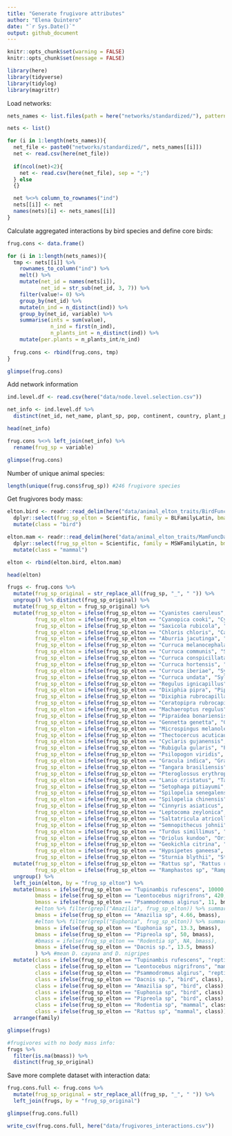 ```yaml
---
title: "Generate frugivore attributes"
author: "Elena Quintero"
date: "`r Sys.Date()`"
output: github_document
---
```


```r
knitr::opts_chunk$set(warning = FALSE)
knitr::opts_chunk$set(message = FALSE)
```


```r
library(here)
library(tidyverse)
library(tidylog)
library(magrittr)
```


Load networks:

```r
nets_names <- list.files(path = here("networks/standardized/"), pattern = "_int")

nets <- list()

for (i in 1:length(nets_names)){
  net_file <- paste0("networks/standardized/", nets_names[[i]])
  net <- read.csv(here(net_file))
  
  if(ncol(net)<2){
    net <- read.csv(here(net_file), sep = ";") 
  } else
  {}  

  net %<>% column_to_rownames("ind")
  nets[[i]] <- net
  names(nets)[i] <- nets_names[[i]]
}
```

Calculate aggregated interactions by bird species and define core birds:

```r
frug.cons <- data.frame()

for (i in 1:length(nets_names)){
  tmp <- nets[[i]] %>% 
    rownames_to_column("ind") %>% 
    melt() %>%
    mutate(net_id = names(nets[i]),
           net_id = str_sub(net_id, 3, 7)) %>%
    filter(value!= 0) %>%
    group_by(net_id) %>% 
    mutate(n_ind = n_distinct(ind)) %>%
    group_by(net_id, variable) %>% 
    summarise(ints = sum(value),
              n_ind = first(n_ind),
              n_plants_int = n_distinct(ind)) %>%
    mutate(per.plants = n_plants_int/n_ind)
  
  frug.cons <- rbind(frug.cons, tmp)
}

glimpse(frug.cons)
```

Add network information

```r
ind.level.df <- read.csv(here("data/node.level.selection.csv"))

net_info <- ind.level.df %>% 
  distinct(net_id, net_name, plant_sp, pop, continent, country, plant_plot_rank)

head(net_info)

frug.cons %<>% left_join(net_info) %>%
  rename(frug_sp = variable)

glimpse(frug.cons)
```

Number of unique animal species:

```r
length(unique(frug.cons$frug_sp)) #246 frugivore species
```

Get frugivores body mass:

```r
elton.bird <- readr::read_delim(here("data/animal_elton_traits/BirdFuncDat.txt"), delim = "\t") %>% 
  dplyr::select(frug_sp_elton = Scientific, family = BLFamilyLatin, bmass.elton = `BodyMass-Value`) %>%
  mutate(class = "bird")

elton.mam <- readr::read_delim(here("data/animal_elton_traits/MamFuncDat.txt"), delim = "\t") %>% 
  dplyr::select(frug_sp_elton = Scientific, family = MSWFamilyLatin, bmass.elton = `BodyMass-Value`) %>%
  mutate(class = "mammal")

elton <- rbind(elton.bird, elton.mam)

head(elton)
```


```r
frugs <- frug.cons %>% 
  mutate(frug_sp_original = str_replace_all(frug_sp, "_", " ")) %>%
  ungroup() %>% distinct(frug_sp_original) %>%
  mutate(frug_sp_elton = frug_sp_original) %>%
  mutate(frug_sp_elton = ifelse(frug_sp_elton == "Cyanistes caeruleus", "Parus caeruleus", frug_sp_elton),
         frug_sp_elton = ifelse(frug_sp_elton == "Cyanopica cooki", "Cyanopica cyanus", frug_sp_elton),
         frug_sp_elton = ifelse(frug_sp_elton == "Saxicola rubicola", "Saxicola torquatus", frug_sp_elton),
         frug_sp_elton = ifelse(frug_sp_elton == "Chloris chloris", "Carduelis chloris", frug_sp_elton),
         frug_sp_elton = ifelse(frug_sp_elton == "Aburria jacutinga", "Pipile jacutinga", frug_sp_elton),
         frug_sp_elton = ifelse(frug_sp_elton == "Curruca melanocephala", "Sylvia melanocephala", frug_sp_elton),
         frug_sp_elton = ifelse(frug_sp_elton == "Curruca communis", "Sylvia communis", frug_sp_elton),
         frug_sp_elton = ifelse(frug_sp_elton == "Curruca conspicillata", "Sylvia conspicillata", frug_sp_elton),
         frug_sp_elton = ifelse(frug_sp_elton == "Curruca hortensis", "Sylvia hortensis", frug_sp_elton),
         frug_sp_elton = ifelse(frug_sp_elton == "Curruca iberiae", "Sylvia cantillans", frug_sp_elton),
         frug_sp_elton = ifelse(frug_sp_elton == "Curruca undata", "Sylvia undata", frug_sp_elton),
         frug_sp_elton = ifelse(frug_sp_elton == "Regulus ignicapillus", "Regulus ignicapilla", frug_sp_elton),
         frug_sp_elton = ifelse(frug_sp_elton == "Dixiphia pipra", "Pipra pipra", frug_sp_elton),
         frug_sp_elton = ifelse(frug_sp_elton == "Dixiphia rubrocapilla", "Pipra rubrocapilla", frug_sp_elton),
         frug_sp_elton = ifelse(frug_sp_elton == "Ceratopipra rubrocapilla", "Pipra rubrocapilla", frug_sp_elton),
         frug_sp_elton = ifelse(frug_sp_elton == "Machaeroptus regulus", "Machaeropterus regulus", frug_sp_elton),
         frug_sp_elton = ifelse(frug_sp_elton == "Pipraidea bonariensis", "Thraupis bonariensis", frug_sp_elton),
         frug_sp_elton = ifelse(frug_sp_elton == "Gennetta genetta", "Genetta genetta", frug_sp_elton),
         frug_sp_elton = ifelse(frug_sp_elton == "Microspingus melanoleucus", "Poospiza melanoleuca", frug_sp_elton),
         frug_sp_elton = ifelse(frug_sp_elton == "Thectocercus acuticaudata", "Aratinga acuticaudata", frug_sp_elton),
         frug_sp_elton = ifelse(frug_sp_elton == "Cyclaris gujanensis", "Cyclarhis gujanensis", frug_sp_elton),
         frug_sp_elton = ifelse(frug_sp_elton == "Rubigula gularis", "Pycnonotus melanicterus", frug_sp_elton),
         frug_sp_elton = ifelse(frug_sp_elton == "Psilopogon viridis", "Megalaima viridis", frug_sp_elton),
         frug_sp_elton = ifelse(frug_sp_elton == "Gracula indica", "Gracula religiosa", frug_sp_elton),
         frug_sp_elton = ifelse(frug_sp_elton == "Tangara brasiliensis", "Tangara mexicana", frug_sp_elton),
         frug_sp_elton = ifelse(frug_sp_elton == "Pteroglossus erythropygius", "Pteroglossus torquatus", frug_sp_elton),
         frug_sp_elton = ifelse(frug_sp_elton == "Lanio cristatus", "Tachyphonus cristatus", frug_sp_elton),
         frug_sp_elton = ifelse(frug_sp_elton == "Setophaga pitiayumi", "Parula pitiayumi", frug_sp_elton),
         frug_sp_elton = ifelse(frug_sp_elton == "Spilopelia senegalensis", "Stigmatopelia senegalensis", frug_sp_elton),
         frug_sp_elton = ifelse(frug_sp_elton == "Spilopelia chinensis", "Stigmatopelia chinensis", frug_sp_elton),
         frug_sp_elton = ifelse(frug_sp_elton == "Cinnyris asiaticus", "Nectarinia asiatica", frug_sp_elton),
         frug_sp_elton = ifelse(frug_sp_elton == "Leptocoma zeylonica", "Nectarinia zeylonica", frug_sp_elton),
         frug_sp_elton = ifelse(frug_sp_elton == "Saltatricula atricollis", "Saltator atricollis", frug_sp_elton),
         frug_sp_elton = ifelse(frug_sp_elton == "Semnopithecus johnii", "Trachypithecus johnii", frug_sp_elton),
         frug_sp_elton = ifelse(frug_sp_elton == "Turdus simillimus", "Turdus merula", frug_sp_elton),
         frug_sp_elton = ifelse(frug_sp_elton == "Oriolus kundoo", "Oriolus oriolus", frug_sp_elton),
         frug_sp_elton = ifelse(frug_sp_elton == "Geokichla citrina", "Zoothera citrina", frug_sp_elton),
         frug_sp_elton = ifelse(frug_sp_elton == "Hypsipetes ganeesa", "Hypsipetes leucocephalus", frug_sp_elton),
         frug_sp_elton = ifelse(frug_sp_elton == "Sturnia blythii", "Sturnus malabaricus", frug_sp_elton)) %>% 
  mutate(frug_sp_elton = ifelse(frug_sp_elton == "Rattus sp", "Rattus rattus", frug_sp_elton), #Doñana most common
         frug_sp_elton = ifelse(frug_sp_elton == "Ramphastos sp", "Ramphastos brevis", frug_sp_elton)) %>% #following Lamperty most observed species
  ungroup() %>% 
  left_join(elton, by = "frug_sp_elton") %>%
  mutate(bmass = ifelse(frug_sp_elton == "Tupinambis rufescens", 10000, bmass.elton),
         bmass = ifelse(frug_sp_elton == "Leontocebus nigrifrons", 420, bmass),
         bmass = ifelse(frug_sp_elton == "Psammodromus algirus", 11, bmass), #doi:10.1016/j.anbehav.2003.06.008
         #elton %>% filter(grepl("Amazilia", frug_sp_elton)) %>% summarise(mean(bmass.elton))
         bmass = ifelse(frug_sp_elton == "Amazilia sp", 4.66, bmass),
         #elton %>% filter(grepl("Euphonia", frug_sp_elton)) %>% summarise(mean(bmass.elton))
         bmass = ifelse(frug_sp_elton == "Euphonia sp", 13.3, bmass),
         bmass = ifelse(frug_sp_elton == "Pipreola sp", 50, bmass),
         #bmass = ifelse(frug_sp_elton == "Rodentia sp", NA, bmass),
         bmass = ifelse(frug_sp_elton == "Dacnis sp.", 13.5, bmass)
         ) %>% #mean D. cayana and D. nigripes
  mutate(class = ifelse(frug_sp_elton == "Tupinambis rufescens", "reptile", class),
         class = ifelse(frug_sp_elton == "Leontocebus nigrifrons", "mammal", class),
         class = ifelse(frug_sp_elton == "Psammodromus algirus", "reptile", class),
         class = ifelse(frug_sp_elton == "Dacnis sp.", "bird", class),
         class = ifelse(frug_sp_elton == "Amazilia sp", "bird", class),
         class = ifelse(frug_sp_elton == "Euphonia sp", "bird", class),
         class = ifelse(frug_sp_elton == "Pipreola sp", "bird", class),
         class = ifelse(frug_sp_elton == "Rodentia sp", "mammal", class),
         class = ifelse(frug_sp_elton == "Rattus sp", "mammal", class)) %>%
  arrange(family)

glimpse(frugs)

#frugivores with no body mass info:
frugs %>% 
  filter(is.na(bmass)) %>%
  distinct(frug_sp_original)
```


Save more complete dataset with interaction data:

```r
frug.cons.full <- frug.cons %>%
  mutate(frug_sp_original = str_replace_all(frug_sp, "_", " ")) %>%
  left_join(frugs, by = "frug_sp_original")

glimpse(frug.cons.full)

write_csv(frug.cons.full, here("data/frugivores_interactions.csv"))
```

